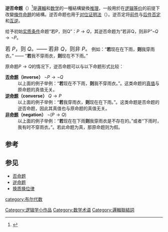 {{关于|数学逻辑的命题逻辑|[[传统逻辑|传统逻辑]]定律的 "contraposition"|换质换位律}}

'''逆否命题'''（{{lang-en|contrapositive}}）<ref>{{cite web |title=13分钟搞定一个知识点丨原命题逆命题否命题逆否命题，如何判断真假(第28期)_视频 |url=https://www.sohu.com/a/282911655_650593 |website=www.sohu.com |accessdate=2021-11-17 |language=en}}</ref>是[[邏輯|邏輯]]和[[数学|数学]]的一種結構變換[[推理|推理]]，一般用於在[[逻辑等价|逻辑等价]]的前提下改變[[條件命題|條件命題]]的結構。逆否命题也用于[[对位证明法|对位证明法]]（{{lang-en|proof by contrapositive}}）。逆否定将[[前件|前件]]与[[后件|后件]][[否命题|否定]]和[[逆命题|互逆]]。

给予初始[[实质条件|实质条件]]命题“若P，则Q”：<math>P \to Q</math>，其逆否命题为“若非Q，则非P”<math>\neg Q \to \neg P</math>。

<big>若 ''P''，则 ''Q''。—— 若非 ''Q''，则非 ''P''。</big> 例如：“'''若'''现在在下雨，'''则'''我穿雨衣。”  —— “'''若'''我不穿雨衣，'''则'''现在不下雨。”

原命题<math>P \to Q</math>的情况下，逆否命题可以与以下命题形式比较：
; '''[[否命题|否命题]]（inverse）''' <math>\neg P \to \neg Q</math>
: 以上面的例子举例：“'''若'''现在不下雨，'''则'''我不穿雨衣。”。这类命题的[[真值|真值]]与原命题的真值无关。
; '''[[逆命题|逆命题]]（converse）''' <math>Q \to P</math>
: 以上面的例子举例：“'''若'''我穿雨衣，'''则'''现在在下雨。”。这类命题是否命题的逆否命题，因此其真值也与原命题的真值无关。
; '''[[逻辑非|非命题]]（negation）''' <math>\neg (P \to Q)</math>
: 以上面的例子举例：“'''若'''现在在下雨'''则'''我穿雨衣是不存在的。”或者“下雨时，我有时不穿雨衣。”。若此命题为真，那原命题则为假。

==参考==
{{reflist}}

==参见==
* [[否命题|否命题]]
* [[逆命题|逆命题]]
* [[换质换位律|换质换位律]]

{{logic-stub}}
[[Category:逻辑学小作品|Category:逻辑学小作品]]
[[Category:数学术语|Category:数学术语]]
[[category:布尔代数|category:布尔代数]]
[[Category:邏輯聯結詞|Category:邏輯聯結詞]]
